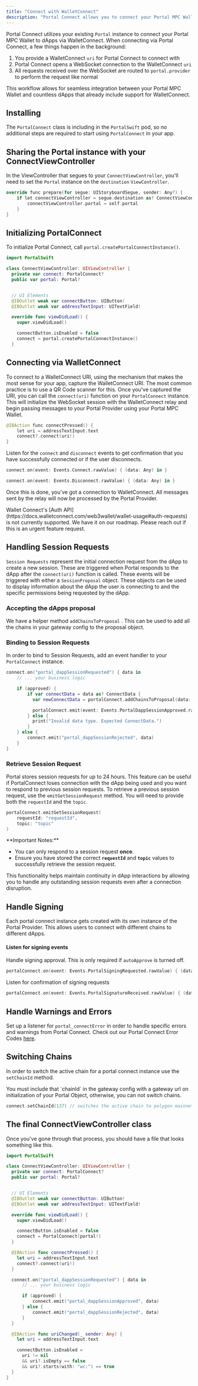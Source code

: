 ```yaml
---
title: "Connect with WalletConnect"
description: "Portal Connect allows you to connect your Portal MPC Wallet to any dApp that supports WalletConnect without extra dependency bloat."
---
```


Portal Connect utilizes your existing `Portal` instance to connect your Portal MPC Wallet to dApps via WalletConnect. When connecting via Portal Connect, a few things happen in the background:

1. You provide a WalletConnect `uri` for Portal Connect to connect with
2. Portal Connect opens a WebSocket connection to the WalletConnect `uri`
3. All requests received over the WebSocket are routed to `portal.provider` to perform the request like normal

This workflow allows for seamless integration between your Portal MPC Wallet and countless dApps that already include support for WalletConnect.

## Installing

The `PortalConnect` class is including in the `PortalSwift` pod, so no additional steps are required to start using `PortalConnect` in your app.

## Sharing the Portal instance with your ConnectViewController

In the ViewController that segues to your `ConnectViewController`, you'll need to set the `Portal` instance on the `destination` `ViewController`.

```kotlin
override func prepare(for segue: UIStoryboardSegue, sender: Any?) {
    if let connectViewController = segue.destination as? ConnectViewController {
        connectViewController.portal = self.portal
    }
}
```

## Initializing PortalConnect

To initialize Portal Connect, call `portal.createPortalConnectInstance()`.

```swift
import PortalSwift

class ConnectViewController: UIViewController {
  private var connect: PortalConnect?
  public var portal: Portal?


  // UI Elements
  @IBOutlet weak var connectButton: UIButton!
  @IBOutlet weak var addressTextInput: UITextField!

  override func viewDidLoad() {
    super.viewDidLoad()

    connectButton.isEnabled = false
    connect = portal.createPortalConnectInstance()
  }

```

## Connecting via WalletConnect

To connect to a WalletConnect URI, using the mechanism that makes the most sense for your app, capture the WalletConnect URI. The most common practice is to use a QR Code scanner for this. Once you've captured the URI, you can call the `connect(uri)` function on your `PortalConnect` instance. This will initialize the WebSocket session with the WalletConnect relay and begin passing messages to your Portal Provider using your Portal MPC Wallet.

```kotlin
@IBAction func connectPressed() {
    let uri = addressTextInput.text
    connect?.connect(uri!)
}
```

Listen for the `connect` and `disconnect` events to get confirmation that you have successfully connected or if the user disconnects.

```swift
connect.on(event: Events.Connect.rawValue) { (data: Any) in }
```

```swift
connect.on(event: Events.Disconnect.rawValue) { (data: Any) in }
```

Once this is done, you've got a connection to WalletConnect. All messages sent by the relay will now be processed by the Portal Provider.

<Note>
Wallet Connect's [Auth API](https://docs.walletconnect.com/web3wallet/wallet-usage#auth-requests) is not currently supported. We have it on our roadmap. Please reach out if this is an urgent feature request.
</Note>

## Handling Session Requests

`Session Requests` represent the initial connection request from the dApp to create a new session. These are triggered when Portal responds to the dApp after the `connect(uri)` function is called. These events will be triggered with either a `SessionProposal` object. These objects can be used to display information about the dApp the user is connecting to and the specific permissions being requested by the dApp.

### Accepting the dApps proposal

We have a helper method `addChainsToProposal` . This can be used to add all the chains in your gateway config to the proposal object.

### Binding to Session Requests

In order to bind to Session Requests, add an event handler to your `PortalConnect` instance.

```swift
connect.on("portal_dappSessionRequested") { data in
    // ... your business logic

    if (approved) {
        if var connectData = data as? ConnectData {
          var newConnectData = portalConnect.addChainsToProposal(data: connectData)

          portalConnect.emit(event: Events.PortalDappSessionApproved.rawValue, data: newConnectData)
        } else {
          print("Invalid data type. Expected ConnectData.")
        }
    } else {
        connect.emit("portal_dappSessionRejected", data)
    }
}
```

### Retrieve Session Request

Portal stores session requests for up to 24 hours. This feature can be useful if PortalConnect loses connection with the dApp being used and you want to respond to previous session requests. To retrieve a previous session request, use the `emitGetSessionRequest` method. You will need to provide both the `requestId` and the `topic`.

```swift
portalConnect.emitGetSessionRequest(
    requestId: "requestId",
    topic: "topic"
)
```

<Danger>
**Important Notes:**

* You can only respond to a session request **once**.
* Ensure you have stored the correct **`requestId`** and **`topic`** values to successfully retrieve the session request.
</Danger>

This functionality helps maintain continuity in dApp interactions by allowing you to handle any outstanding session requests even after a connection disruption.

## Handle Signing

Each portal connect instance gets created with its own instance of the Portal Provider. This allows users to connect with different chains to different dApps.

#### Listen for signing events

Handle signing approval. This is only required if `autoApprove` is turned off.

```swift
portalConnect.on(event: Events.PortalSigningRequested.rawValue) { (data: Any) in }
```

Listen for confirmation of signing requests

```swift
portalConnect.on(event: Events.PortalSignatureReceived.rawValue) { (data: Any) in }
```

## Handle Warnings and Errors

Set up a listener for `portal_connectError` in order to handle specific errors and warnings from Portal Connect. Check out our Portal Connect Error Codes [here](../../resources/error-codes/legacy-documentation/portal-connect-errors.md).

## Switching Chains

In order to switch the active chain for a portal connect instance use the `setChainId` method.

<Danger>
You must include that `chainId` in the gateway config with a gateway url on initialization of your Portal Object, otherwise, you can not switch chains.
</Danger>

```kotlin
connect.setChainId(137) // switches the active chain to polygon mainnet
```

## The final ConnectViewController class

Once you've gone through that process, you should have a file that looks something like this.

```swift
import PortalSwift

class ConnectViewController: UIViewController {
  private var connect: PortalConnect?
  public var portal: Portal?


  // UI Elements
  @IBOutlet weak var connectButton: UIButton!
  @IBOutlet weak var addressTextInput: UITextField!

  override func viewDidLoad() {
    super.viewDidLoad()

    connectButton.isEnabled = false
    connect = PortalConnect(portal!)
  }

  @IBAction func connectPressed() {
    let uri = addressTextInput.text
    connect?.connect(uri!)
  }

  connect.on("portal_dappSessionRequested") { data in
      // ... your business logic

      if (approved) {
          connect.emit("portal_dappSessionApproved", data)
      } else {
          connect.emit("portal_dappSessionRejected", data)
      }
  }

  @IBAction func uriChanged(_ sender: Any) {
    let uri = addressTextInput.text

    connectButton.isEnabled =
      uri != nil
      && uri?.isEmpty == false
      && uri?.starts(with: "wc:") == true
  }
}

```
